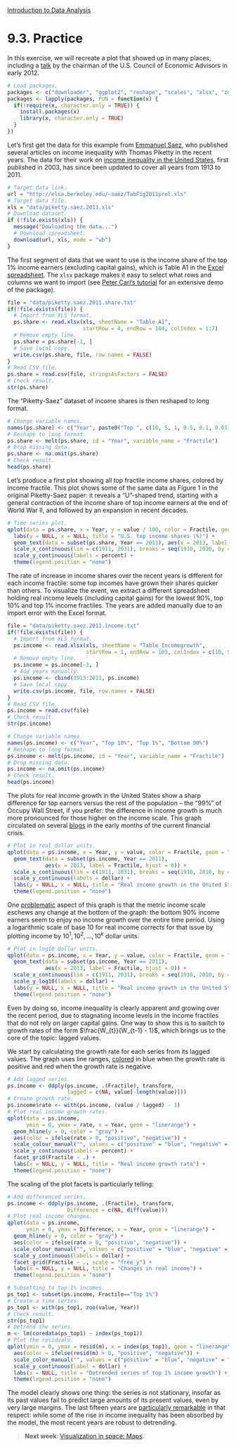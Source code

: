 <style>@import url(style.css);</style>
[Introduction to Data Analysis](index.html "Course index")

# 9.3. Practice

In this exercise, we will recreate a plot that showed up in many places, including a [talk][ak] by the chairman of the U.S. Council of Economic Advisors in early 2012.

[ak]: http://www.slideshare.net/whitehouse/the-rise-and-consequences-of-inequality-in-the-united-states-charts

```r
# Load packages.
packages <- c("downloader", "ggplot2", "reshape", "scales", "xlsx", "zoo")
packages <- lapply(packages, FUN = function(x) {
  if(!require(x, character.only = TRUE)) {
    install.packages(x)
    library(x, character.only = TRUE)
  }
})
```

Let's first get the data for this example from [Emmanuel Saez][ps-data], who published several articles on income inequality with Thomas Piketty in the recent years. The data for their work on [income inequality in the United States][ps-qje], first published in 2003, has since been updated to cover all years from 1913 to 2011.

[ps-data]: http://elsa.berkeley.edu/~saez/
[ps-qje]: http://elsa.berkeley.edu/~saez/pikettyqje.pdf

```r
# Target data link.
url = "http://elsa.berkeley.edu/~saez/TabFig2011prel.xls"
# Target data file.
xls = "data/piketty.saez.2011.xls"
# Download dataset.
if (!file.exists(xls)) {
  message("Dowloading the data...")
  # Download spreadsheet.
  download(url, xls, mode = "wb")
}
```

The first segment of data that we want to use is the income share of the top 1% income earners (excluding capital gains), which is Table A1 in the [Excel spreadsheet][ps-source]. The `xlsx` package makes it easy to select what rows and columns we want to import (see [Peter Carl's tutorial][carl-xlsx] for an extensive demo of the package).

[ps-source]: http://elsa.berkeley.edu/~saez/TabFig2011prel.xls
[carl-xlsx]: http://www.r-bloggers.com/writing-from-r-to-excel-with-xlsx/

```r
file = "data/piketty.saez.2011.share.txt"
if(!file.exists(file)) {
  # Import from XLS format.
  ps.share <- read.xlsx(xls, sheetName = "Table A1",
                        startRow = 4, endRow = 104, colIndex = 1:7)
  # Remove empty line.
  ps.share = ps.share[-1, ]
  # Save local copy.
  write.csv(ps.share, file, row.names = FALSE)
}
# Read CSV file.
ps.share = read.csv(file, stringsAsFactors = FALSE)
# Check result.
str(ps.share)
```

The "Piketty-Saez" dataset of income shares is then reshaped to long format.

```r
# Change variable names.
names(ps.share) <- c("Year", paste0("Top ", c(10, 5, 1, 0.5, 0.1, 0.01), "%"))
# Reshape to long format.
ps.share <- melt(ps.share, id = "Year", variable_name = "Fractile")
# Drop missing data.
ps.share <- na.omit(ps.share)
# Check result.
head(ps.share)
```

Let's produce a first plot showing all top fractile income shares, colored by income fractile. This plot shows some of the same data as Figure 1 in the original Piketty-Saez paper: it reveals a "U"-shaped trend, starting with a general contraction of the income share of top income earners at the end of World War II, and followed by an expansion in recent decades.

```r
# Time series plot.
qplot(data = ps.share, x = Year, y = value / 100, color = Fractile, geom = "line") + 
  labs(y = NULL, x = NULL, title = "U.S. top income shares (%)") +
  geom_text(data = subset(ps.share, Year == 2011), aes(x = 2013, label = Fractile, hjust = 0)) +
  scale_x_continuous(lim = c(1911, 2031), breaks = seq(1910, 2010, by = 20)) +
  scale_y_continuous(labels = percent) +
  theme(legend.position = "none")
```

The rate of increase in income shares over the recent years is different for each income fractile: some top incomes have grown their shares quicker than others. To visualize the event, we extract a different spreadsheet holding real income levels (including capital gains) for the lowest 90%, top 10% and top 1% income fractiles. The years are added manually due to an import error with the Excel format.

```r
file = "data/piketty.saez.2011.income.txt"
if(!file.exists(file)) {
  # Import from XLS format.
  ps.income <- read.xlsx(xls, sheetName = "Table_Incomegrowth", 
                         startRow = 1, endRow = 103, colIndex = c(10, 5, 3))
  # Remove empty line.
  ps.income = ps.income[-1, ]
  # Add years manually.
  ps.income <- cbind(1913:2011, ps.income)
  # Save local copy.
  write.csv(ps.income, file, row.names = FALSE)
}
# Read CSV file.
ps.income = read.csv(file)
# Check result.
str(ps.income)
```

```r
# Change variable names.
names(ps.income) <- c("Year", "Top 10%", "Top 1%", "Bottom 90%")
# Reshape to long format.
ps.income <- melt(ps.income, id = "Year", variable_name = "Fractile")
# Drop missing data.
ps.income <- na.omit(ps.income)
# Check result.
head(ps.income)
```

The plots for real income growth in the United States show a sharp difference for top earners versus the rest of the population -- the "99%" of Occupy Wall Street, if you prefer: the difference in income growth is much more pronounced for those higher on the income scale. This graph circulated on several [blogs](http://crookedtimber.org/2009/04/13/reducing-inequality-whats-the-problem/) in the early months of the current financial crisis.

```r
# Plot in real dollar units.
qplot(data = ps.income, x = Year, y = value, color = Fractile, geom = "line") +
  geom_text(data = subset(ps.income, Year == 2011), 
            aes(x = 2013, label = Fractile, hjust = 0)) +
  scale_x_continuous(lim = c(1911, 2031), breaks = seq(1910, 2010, by = 20)) +
  scale_y_continuous(labels = dollar) +
  labs(y = NULL, x = NULL, title = "Real income growth in the United States") +
  theme(legend.position = "none")
```

One [problematic][lk-ineq] aspect of this graph  is that the metric income scale eschews any change at the bottom of the graph: the bottom 90% income earners seem to enjoy no income growth over the entire time period. Using a logarithmic scale of base 10 for real income corrects for that issue by plotting income by $10^1, 10^2, ..., 10^k$ dollar units.

[lk-ineq]: http://lanekenworthy.net/2008/03/09/the-best-inequality-graph/

```r
# Plot in log10 dollar units.
qplot(data = ps.income, x = Year, y = value, color = Fractile, geom = "line") +
  geom_text(data = subset(ps.income, Year == 2011), 
            aes(x = 2013, label = Fractile, hjust = 0)) +
  scale_x_continuous(lim = c(1911, 2031), breaks = seq(1910, 2010, by = 20)) +
  scale_y_log10(labels = dollar) +
  labs(y = NULL, x = NULL, title = "Real income growth in the United States") +
  theme(legend.position = "none")
```

Even by doing so, income inequality is clearly apparent and growing over the recent period, due to stagnating income levels in the income fractiles that do not rely on larger capital gains. One way to show this is to switch to growth rates of the form $\frac{W_{t}}{W_{t-1} - 1}$, which brings us to the core of the topic: lagged values.

We start by calculating the growth rate for each series from its lagged values. The graph uses line ranges, [colored][learnr-tspanels] in blue when the growth rate is positive and red when the growth rate is negative.

[learnr-tspanels]: https://learnr.wordpress.com/2009/05/18/ggplot2-three-variable-time-series-panel-chart/

```r
# Add lagged series.
ps.income <- ddply(ps.income, .(Fractile), transform,
                   lagged = c(NA, value[-length(value)]))
# Create growth rate.
ps.income$rate <- with(ps.income, (value / lagged) - 1)
# Plot real income growth rates.
qplot(data = ps.income, 
      ymin = 0, ymax = rate, x = Year, geom = "linerange") +
  geom_hline(y = 0, color = "gray") +
  aes(color = ifelse(rate > 0, "positive", "negative")) +
  scale_colour_manual("", values = c("positive" = "blue", "negative" = "red")) +
  scale_y_continuous(labels = percent) +
  facet_grid(Fractile ~ .) +
  labs(x = NULL, y = NULL, title = "Real income growth rate") +
  theme(legend.position = "none")
```

The scaling of the plot facets is particularly telling:

```r
# Add differenced series.
ps.income <- ddply(ps.income, .(Fractile), transform,
                   Difference = c(NA, diff(value)))
# Plot real income changes.
qplot(data = ps.income, 
      ymin = 0, ymax = Difference, x = Year, geom = "linerange") +
  geom_hline(y = 0, color = "gray") +
  aes(color = ifelse(rate > 0, "positive", "negative")) +
  scale_colour_manual("", values = c("positive" = "blue", "negative" = "red")) +
  scale_y_continuous(labels = dollar) +
  facet_grid(Fractile ~ ., scale = "free_y") +
  labs(x = NULL, y = NULL, title = "Changes in real income") +
  theme(legend.position = "none")
```

```r
# Subsetting to top 1% incomes.
ps_top1 <- subset(ps.income, Fractile=="Top 1%")
# Create a time series.
ps_top1 <- with(ps_top1, zoo(value, Year))
# Check result.
str(ps_top1)
# Detrend the series.
m <- lm(coredata(ps_top1) ~ index(ps_top1))
# Plot the residuals.
qplot(ymin = 0, ymax = resid(m), x = index(ps_top1), geom = "linerange") +
  aes(color = ifelse(resid(m) > 0, "positive", "negative")) +
  scale_color_manual("", values = c("positive" = "blue", "negative" = "red")) +
  scale_y_continuous(label = dollar) +
  labs(x = NULL, title = "Detrended series of top 1% income growth") +
  theme(legend.position = "none")
```

The model clearly shows one thing: the series is not stationary, insofar as its past values fail to predict large amounts of its present values, even by very large margins. The last fifteen years are [particularly remarkable][vf-stiglitz] in that respect: while some of the rise in income inequality has been absorbed by the model, the most recent years are robust to detrending.

[vf-stiglitz]: http://www.vanityfair.com/society/features/2011/05/top-one-percent-201105

> __Next week__: [Visualization in space: Maps](100_maps.html).
